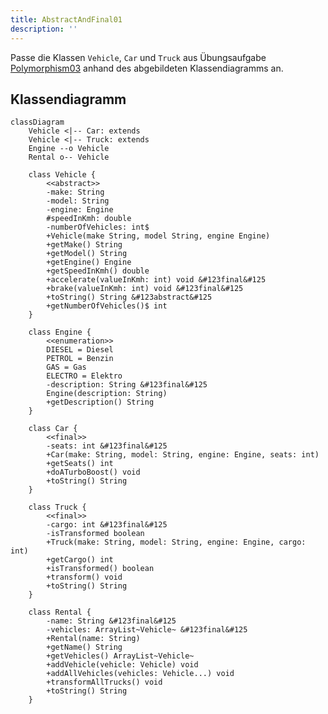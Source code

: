 ```yaml
---
title: AbstractAndFinal01
description: ''
---
```



Passe die Klassen `Vehicle`, `Car` und `Truck` aus Übungsaufgabe
[Polymorphism03](../polymorphy/polymorphy03) anhand des abgebildeten
Klassendiagramms an.

## Klassendiagramm

```mermaid
classDiagram
    Vehicle <|-- Car: extends
    Vehicle <|-- Truck: extends
    Engine --o Vehicle
    Rental o-- Vehicle

    class Vehicle {
        <<abstract>>
        -make: String
        -model: String
        -engine: Engine
        #speedInKmh: double
        -numberOfVehicles: int$
        +Vehicle(make String, model String, engine Engine)
        +getMake() String
        +getModel() String
        +getEngine() Engine
        +getSpeedInKmh() double
        +accelerate(valueInKmh: int) void &#123final&#125
        +brake(valueInKmh: int) void &#123final&#125
        +toString() String &#123abstract&#125
        +getNumberOfVehicles()$ int
    }

    class Engine {
        <<enumeration>>
        DIESEL = Diesel
        PETROL = Benzin
        GAS = Gas
        ELECTRO = Elektro
        -description: String &#123final&#125
        Engine(description: String)
        +getDescription() String
    }

    class Car {
        <<final>>
        -seats: int &#123final&#125
        +Car(make: String, model: String, engine: Engine, seats: int)
        +getSeats() int
        +doATurboBoost() void
        +toString() String
    }

    class Truck {
        <<final>>
        -cargo: int &#123final&#125
        -isTransformed boolean
        +Truck(make: String, model: String, engine: Engine, cargo: int)
        +getCargo() int
        +isTransformed() boolean
        +transform() void
        +toString() String
    }

    class Rental {
        -name: String &#123final&#125
        -vehicles: ArrayList~Vehicle~ &#123final&#125
        +Rental(name: String)
        +getName() String
        +getVehicles() ArrayList~Vehicle~
        +addVehicle(vehicle: Vehicle) void
        +addAllVehicles(vehicles: Vehicle...) void
        +transformAllTrucks() void
        +toString() String
    }
```

<Exercise pullRequest="45" branchSuffix="abstract-and-final/01" />
